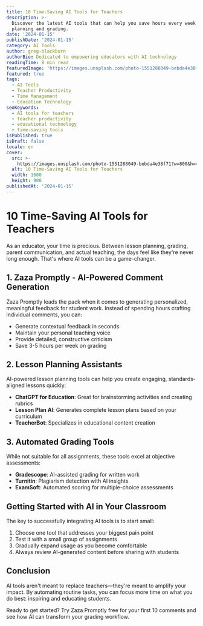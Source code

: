 ```yaml
---
title: 10 Time-Saving AI Tools for Teachers
description: >-
  Discover the latest AI tools that can help you save hours every week in lesson
  planning and grading.
date: '2024-01-15'
publishDate: '2024-01-15'
category: AI Tools
author: greg-blackburn
authorBio: Dedicated to empowering educators with AI technology
readingTime: 8 min read
featuredImage: 'https://images.unsplash.com/photo-1551288049-bebda4e38f71?w=800&h=400&fit=crop'
featured: true
tags:
  - AI Tools
  - Teacher Productivity
  - Time Management
  - Education Technology
seoKeywords:
  - AI tools for teachers
  - teacher productivity
  - educational technology
  - time-saving tools
isPublished: true
isDraft: false
locale: en
cover:
  src: >-
    https://images.unsplash.com/photo-1551288049-bebda4e38f71?w=800&h=400&fit=crop
  alt: 10 Time-Saving AI Tools for Teachers
  width: 1600
  height: 900
publishedAt: '2024-01-15'
---
```


# 10 Time-Saving AI Tools for Teachers

As an educator, your time is precious. Between lesson planning, grading, parent communication, and actual teaching, the days feel like they're never long enough. That's where AI tools can be a game-changer.

## 1. Zaza Promptly - AI-Powered Comment Generation

Zaza Promptly leads the pack when it comes to generating personalized, meaningful feedback for student work. Instead of spending hours crafting individual comments, you can:

- Generate contextual feedback in seconds
- Maintain your personal teaching voice
- Provide detailed, constructive criticism
- Save 3-5 hours per week on grading

## 2. Lesson Planning Assistants

AI-powered lesson planning tools can help you create engaging, standards-aligned lessons quickly:

- **ChatGPT for Education**: Great for brainstorming activities and creating rubrics
- **Lesson Plan AI**: Generates complete lesson plans based on your curriculum
- **TeacherBot**: Specializes in educational content creation

## 3. Automated Grading Tools

While not suitable for all assignments, these tools excel at objective assessments:

- **Gradescope**: AI-assisted grading for written work
- **Turnitin**: Plagiarism detection with AI insights
- **ExamSoft**: Automated scoring for multiple-choice assessments

## Getting Started with AI in Your Classroom

The key to successfully integrating AI tools is to start small:

1. Choose one tool that addresses your biggest pain point
2. Test it with a small group of assignments
3. Gradually expand usage as you become comfortable
4. Always review AI-generated content before sharing with students

## Conclusion

AI tools aren't meant to replace teachers—they're meant to amplify your impact. By automating routine tasks, you can focus more time on what you do best: inspiring and educating students.

Ready to get started? Try Zaza Promptly free for your first 10 comments and see how AI can transform your grading workflow.

<!-- CTA-OK -->
